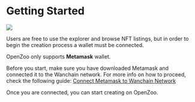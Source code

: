 # Getting Started

![](/openzoometamask.png)

Users are free to use the explorer and browse NFT listings, but in order to begin the creation process a wallet must be connected.

OpenZoo only supports **Metamask** wallet.

Before you start, make sure you have downloaded Metamask and connected it to the Wanchain network. For more info on how to proceed, check the following guide: [Connect Metamask to Wanchain Network](https://www.youtube.com/watch?v=t8Od0j0ta2A)

Once you are connected, you can start creating on OpenZoo.
